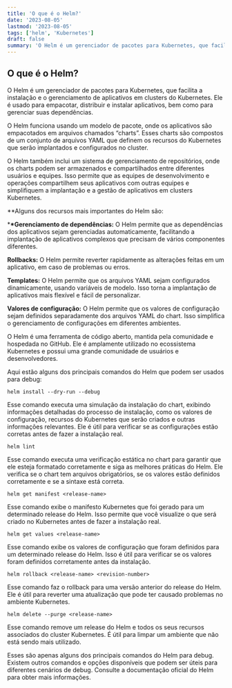 ```yaml
---
title: 'O que é o Helm?'
date: '2023-08-05'
lastmod: '2023-08-05'
tags: ['helm', 'Kubernetes']
draft: false
summary: 'O Helm é um gerenciador de pacotes para Kubernetes, que facilita a instalação e o gerenciamento de aplicativos em clusters do Kubernetes.'
---
```


## O que é o Helm?

O Helm é um gerenciador de pacotes para Kubernetes, que facilita a instalação e o gerenciamento de aplicativos em clusters do Kubernetes. Ele é usado para empacotar, distribuir e instalar aplicativos, bem como para gerenciar suas dependências.

O Helm funciona usando um modelo de pacote, onde os aplicativos são empacotados em arquivos chamados “charts”. Esses charts são compostos de um conjunto de arquivos YAML que definem os recursos do Kubernetes que serão implantados e configurados no cluster.

O Helm também inclui um sistema de gerenciamento de repositórios, onde os charts podem ser armazenados e compartilhados entre diferentes usuários e equipes. Isso permite que as equipes de desenvolvimento e operações compartilhem seus aplicativos com outras equipes e simplifiquem a implantação e a gestão de aplicativos em clusters Kubernetes.

\*\*Alguns dos recursos mais importantes do Helm são:

\***\*Gerenciamento de dependências:** O Helm permite que as dependências dos aplicativos sejam gerenciadas automaticamente, facilitando a implantação de aplicativos complexos que precisam de vários componentes diferentes.

**Rollbacks:** O Helm permite reverter rapidamente as alterações feitas em um aplicativo, em caso de problemas ou erros.

**Templates:** O Helm permite que os arquivos YAML sejam configurados dinamicamente, usando variáveis de modelo. Isso torna a implantação de aplicativos mais flexível e fácil de personalizar.

**Valores de configuração:** O Helm permite que os valores de configuração sejam definidos separadamente dos arquivos YAML do chart. Isso simplifica o gerenciamento de configurações em diferentes ambientes.

O Helm é uma ferramenta de código aberto, mantida pela comunidade e hospedada no GitHub. Ele é amplamente utilizado no ecossistema Kubernetes e possui uma grande comunidade de usuários e desenvolvedores.

Aqui estão alguns dos principais comandos do Helm que podem ser usados para debug:

```
helm install --dry-run --debug

```

Esse comando executa uma simulação da instalação do chart, exibindo informações detalhadas do processo de instalação, como os valores de configuração, recursos do Kubernetes que serão criados e outras informações relevantes. Ele é útil para verificar se as configurações estão corretas antes de fazer a instalação real.

```
helm lint
```

Esse comando executa uma verificação estática no chart para garantir que ele esteja formatado corretamente e siga as melhores práticas do Helm. Ele verifica se o chart tem arquivos obrigatórios, se os valores estão definidos corretamente e se a sintaxe está correta.

```
helm get manifest <release-name>
```

Esse comando exibe o manifesto Kubernetes que foi gerado para um determinado release do Helm. Isso permite que você visualize o que será criado no Kubernetes antes de fazer a instalação real.

```
helm get values <release-name>
```

Esse comando exibe os valores de configuração que foram definidos para um determinado release do Helm. Isso é útil para verificar se os valores foram definidos corretamente antes da instalação.

```
helm rollback <release-name> <revision-number>

```

Esse comando faz o rollback para uma versão anterior do release do Helm. Ele é útil para reverter uma atualização que pode ter causado problemas no ambiente Kubernetes.

```
helm delete --purge <release-name>

```

Esse comando remove um release do Helm e todos os seus recursos associados do cluster Kubernetes. É útil para limpar um ambiente que não está sendo mais utilizado.

Esses são apenas alguns dos principais comandos do Helm para debug. Existem outros comandos e opções disponíveis que podem ser úteis para diferentes cenários de debug. Consulte a documentação oficial do Helm para obter mais informações.

